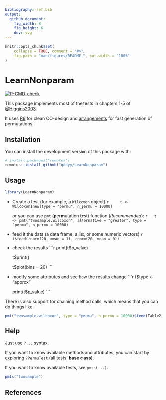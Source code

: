 ```yaml
---
bibliography: ref.bib
output:
  github_document:
    fig_width: 8
    fig_height: 6
    dev: svg
---
```


```r
knitr::opts_chunk$set(
    collapse = TRUE, comment = "#>",
    fig.path = "man/figures/README-", out.width = "100%"
)
```

# LearnNonparam

[![R-CMD-check](https://github.com/qddyy/LearnNonparam/actions/workflows/R-CMD-check.yaml/badge.svg)](https://github.com/qddyy/LearnNonparam/actions/workflows/R-CMD-check.yaml)


This package implements most of the tests in chapters 1-5 of [@Higgins2003](#references).

It uses [R6](https://cran.r-project.org/package=R6) for clean OO-design and [arrangements](https://cran.r-project.org/package=arrangements) for fast generation of permutations.

## Installation

You can install the development version of this package with:

```r
# install.packages("remotes")
remotes::install_github("qddyy/LearnNonparam")
```

## Usage

```r
library(LearnNonparam)
```

- Create a test (for example, a `Wilcoxon` object)
    ```r
    t <- Wilcoxon$new(type = "permu", n_permu = 10000)
    ```

    or you can use `pmt` (**p**er**m**utation **t**est) function (*Recommended*):
    ```r
    t <- pmt("twosample.wilcoxon", alternative = "greater", type = "permu", n_permu = 10000)
    ```

- feed it the data (a data frame, a list, or some numeric vectors)
    ```r
    t$feed(rnorm(20, mean = 1), rnorm(20, mean = 0))
    ```

- check the results
    ```r
    print(t$p_value)

    t$print()

    t$plot(bins = 20)
    ```

- modify some attributes and see how the results change
    ```r
    t$type <- "approx"

    print(t$p_value)
    ```

There is also support for chaining method calls, which means that you can do things like

```r
pmt("twosample.wilcoxon", type = "permu", n_permu = 10000)$feed(Table2.6.2)$print()$plot()
```

## Help

Just use `?...` syntax. 

If you want to know available methods and attributes, you can start by exploring `?PermuTest` (all tests' **base class**). 

If you want to know available tests, see `pmts(...)`. 

```r
pmts("twosample")
```

## References